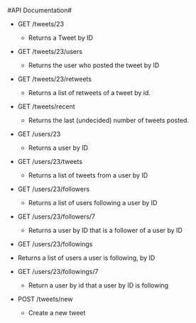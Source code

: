 #API Documentation#

* GET /tweets/23
  * Returns a Tweet by ID

* GET /tweets/23/users
  * Returns the user who posted the tweet by ID

* GET /tweets/23/retweets
  * Returns a list of retweets of a tweet by id.

* GET /tweets/recent
  * Returns the last (undecided) number of tweets posted.

* GET /users/23
  * Returns a user by ID

* GET /users/23/tweets
  * Returns a list of tweets from a user by ID

* GET /users/23/followers
  * Returns a list of users following a user by ID

* GET /users/23/followers/7
  * Returns a user by ID that is a follower of a user by ID

* GET /users/23/followings
 * Returns a list of users a user is following, by ID

* GET /users/23/followings/7
  * Return a user by id that a user by ID is following

* POST /tweets/new
  * Create a new tweet
